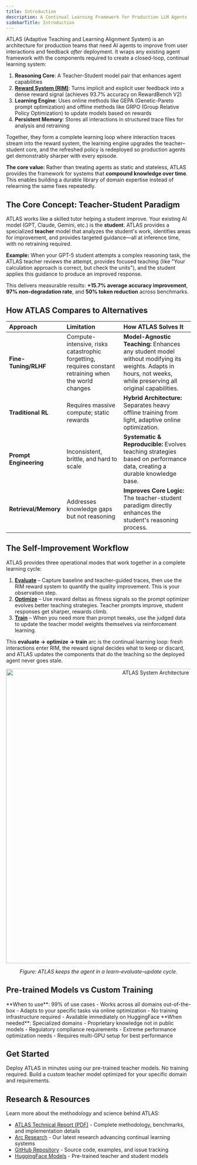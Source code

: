 ```yaml
---
title: Introduction
description: A Continual Learning Framework for Production LLM Agents
sidebarTitle: Introduction
---
```


ATLAS (Adaptive Teaching and Learning Alignment System) is an architecture for production teams that need AI agents to improve from user interactions and feedback *after* deployment. It wraps any existing agent framework with the components required to create a closed-loop, continual learning system:

1. **Reasoning Core**: A Teacher-Student model pair that enhances agent capabilities
2. **[Reward System (RIM)](/concepts/reward-design)**: Turns implicit and explicit user feedback into a dense reward signal (achieves 93.7% accuracy on RewardBench V2)
3. **Learning Engine**: Uses online methods like GEPA (Genetic-Pareto prompt optimization) and offline methods like GRPO (Group Relative Policy Optimization) to update models based on rewards
4. **Persistent Memory**: Stores all interactions in structured trace files for analysis and retraining

Together, they form a complete learning loop where interaction traces stream into the reward system, the learning engine upgrades the teacher–student core, and the refreshed policy is redeployed so production agents get demonstrably sharper with every episode.

**The core value:** Rather than treating agents as static and stateless, ATLAS provides the framework for systems that **compound knowledge over time**. This enables building a durable library of domain expertise instead of relearning the same fixes repeatedly.

## The Core Concept: Teacher-Student Paradigm

ATLAS works like a skilled tutor helping a student improve. Your existing AI model (GPT, Claude, Gemini, etc.) is the **student**. ATLAS provides a specialized **teacher** model that analyzes the student's work, identifies areas for improvement, and provides targeted guidance—all at inference time, with no retraining required.

**Example:** When your GPT-5 student attempts a complex reasoning task, the ATLAS teacher reviews the attempt, provides focused teaching (like "Your calculation approach is correct, but check the units"), and the student applies this guidance to produce an improved response.

This delivers measurable results: **+15.7% average accuracy improvement**, **97% non-degradation rate**, and **50% token reduction** across benchmarks.

## How ATLAS Compares to Alternatives

| Approach | Limitation | How ATLAS Solves It |
| :--- | :--- | :--- |
| **Fine-Tuning/RLHF** | Compute-intensive, risks catastrophic forgetting, requires constant retraining when the world changes | **Model-Agnostic Teaching:** Enhances any student model without modifying its weights. Adapts in hours, not weeks, while preserving all original capabilities. |
| **Traditional RL** | Requires massive compute; static rewards | **Hybrid Architecture:** Separates heavy offline training from light, adaptive online optimization. |
| **Prompt Engineering** | Inconsistent, brittle, and hard to scale | **Systematic & Reproducible:** Evolves teaching strategies based on performance data, creating a durable knowledge base. |
| **Retrieval/Memory** | Addresses knowledge gaps but not reasoning | **Improves Core Logic:** The teacher-student paradigm directly enhances the student's reasoning process. |

## The Self-Improvement Workflow

ATLAS provides three operational modes that work together in a complete learning cycle:

1. **[Evaluate](/quickstart#quick-evaluation-5-minutes)** – Capture baseline and teacher-guided traces, then use the RIM reward system to quantify the quality improvement. This is your observation step.
2. **[Optimize](/training/online/optimize-with-atlas)** – Use reward deltas as fitness signals so the prompt optimizer evolves better teaching strategies. Teacher prompts improve, student responses get sharper, rewards climb.
3. **[Train](/first-experiment)** – When you need more than prompt tweaks, use the judged data to update the teacher model weights themselves via reinforcement learning.

This **evaluate → optimize → train** arc is the continual learning loop: fresh interactions enter RIM, the reward signal decides what to keep or discard, and ATLAS updates the components that do the teaching so the deployed agent never goes stale.

<div align="center">
  <img src="/images/system-architecture.png" alt="ATLAS System Architecture" width="800" />
  <p><em>Figure: ATLAS keeps the agent in a learn–evaluate–update cycle.</em></p>
</div>

## Pre-trained Models vs Custom Training

<CardGroup cols={2}>
  <Card title="Pre-trained ATLAS Models" icon="box">
    **When to use**: 99% of use cases
    - Works across all domains out-of-the-box
    - Adapts to your specific tasks via online optimization
    - No training infrastructure required
    - Available immediately on HuggingFace
  </Card>
  <Card title="Custom Teacher Training" icon="graduation-cap">
    **When needed**: Specialized domains
    - Proprietary knowledge not in public models
    - Regulatory compliance requirements
    - Extreme performance optimization needs
    - Requires multi-GPU setup for best performance
  </Card>
</CardGroup>

## Get Started

<CardGroup cols={2}>
  <Card
    title="Quickstart: Pre-trained Models"
    icon="play"
    href="/quickstart"
  >
    Deploy ATLAS in minutes using our pre-trained teacher models. No training required.
  </Card>
  <Card
    title="Custom Training"
    icon="graduation-cap"
    href="/first-experiment"
  >
    Build a custom teacher model optimized for your specific domain and requirements.
  </Card>
</CardGroup>

## Research & Resources

Learn more about the methodology and science behind ATLAS:

- [ATLAS Technical Report (PDF)](/ATLAS-Technical-Report.pdf) - Complete methodology, benchmarks, and implementation details
- [Arc Research](https://www.arc.computer/research) - Our latest research advancing continual learning systems
- [GitHub Repository](https://github.com/Arc-Computer/ATLAS) - Source code, examples, and issue tracking
- [HuggingFace Models](https://huggingface.co/Arc-Intelligence) - Pre-trained teacher and student models

